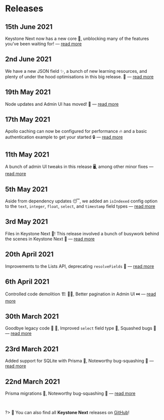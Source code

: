 
# Releases

## 15th June 2021

<Status look="latestRelease" />

Keystone Next now has a new core 🤖, unblocking many of the features you’ve been waiting for! — [read more](/releases/2021-06-15)

## 2nd June 2021

We have a new JSON field ✨, a bunch of new learning resources, and plenty of under the hood optimisations in this big release. 💪 — [read more](/releases/2021-06-02)

## 19th May 2021

Node updates and Admin UI has moved! 🚚 — [read more](/releases/2021-05-19)

## 17th May 2021

Apollo caching can now be configured for performance 🔥 and a basic authentication example to get your started 🔒 — [read more](/releases/2021-05-17)

## 11th May 2021

A bunch of admin UI tweaks in this release 🖥️, among other minor fixes — [read more](/releases/2021-05-11)

## 5th May 2021

Aside from dependency updates 😴, we added an `isIndexed` config option to the `text`, `integer`, `float`, `select`, and `timestamp` field types — [read more](/releases/2021-05-05)

## 3rd May 2021

Files in Keystone Next 📁! This release involved a bunch of busywork behind the scenes in Keystone Next 🔧 — [read more](/releases/2021-05-03)

## 20th April 2021

Improvements to the Lists API, deprecating `resolveFields` 🔧 — [read more](/releases/2021-04-20)

## 6th April 2021

Controlled code demolition 🏗️ 👷‍♀️, Better pagination in Admin UI ⏭️ — [read more](/releases/2021-04-06)

## 30th March 2021

Goodbye legacy code 👋 🌇, Improved `select` field type 🔽, Squashed bugs 🐛 — [read more](/releases/2021-03-30)

## 23rd March 2021

Added support for SQLite with Prisma 🎉, Noteworthy bug-squashing 🐛 — [read more](/releases/2021-03-23)

## 22nd March 2021

Prisma migrations 🚚, Noteworthy bug-squashing 🐛 — [read more](/releases/2021-03-22)

<br/>

?> 🔎 You can also find all **Keystone Next** releases on [GitHub](https://github.com/keystonejs/keystone/releases)!

